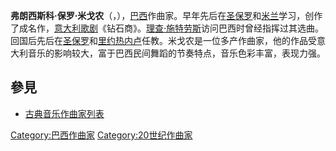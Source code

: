 {{Infobox classical
| 中文名 = 米戈农
| 画像 = Francisco_Mignone.gif 
| 附注 =   
| 原文名 = Francisco Paulo Mignone
| 国别 = 巴西
| 出生日期 = 1897年9月3日
| 出生地 = 圣保罗
| 逝世日期 = 1986年2月19日(88歲)
| 逝世地 = 里约热内卢
| 所属时期 = 20世纪
| 所属乐派 = 
| 擅长作品类型 = 歌剧，管弦乐，钢琴曲
| 代表作 = 歌剧《钻石商》《无辜的人》，管弦乐《劳动交响曲》《热带交响曲》，钢琴曲《乡村传奇》《巴西圆舞曲》
| 师从 = 
| 学生 = 
| 官方网站 = 
}}

'''弗朗西斯科·保罗·米戈农'''（{{lang-pt|'''Francisco Paulo Mignone'''}}，{{bd|1897年|9月3日|1986年|2月19日|catIdx=Mignone, Francisco}}），[[巴西|巴西]]作曲家。早年先后在[[圣保罗|圣保罗]]和[[米兰|米兰]]学习，创作了成名作，[[意大利|意大利]][[歌剧|歌剧]]《钻石商》。[[理查·施特劳斯|理查·施特劳斯]]访问巴西时曾经指挥过其选曲。回国后先后在[[圣保罗|圣保罗]]和[[里约热内卢|里约热内卢]]任教。米戈农是一位多产作曲家，他的作品受意大利音乐的影响较大，富于巴西民间舞蹈的节奏特点，音乐色彩丰富，表现力强。

== 參見 ==
* [[古典音乐作曲家列表|古典音乐作曲家列表]]

{{Authority control}}
{{DEFAULTSORT:Mignone, Francisco}}

[[Category:巴西作曲家|Category:巴西作曲家]]
[[Category:20世纪作曲家|Category:20世纪作曲家]]